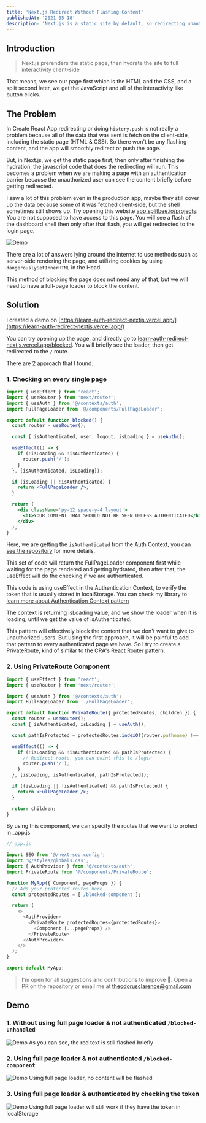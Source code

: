 ```yaml
---
title: 'Next.js Redirect Without Flashing Content'
publishedAt: '2021-05-18'
description: 'Next.js is a static site by default, so redirecting unauthenticated user sometimes can be a problem.'
---
```


## Introduction

> Next.js prerenders the static page, then hydrate the site to full interactivity client-side

That means, we see our page first which is the HTML and the CSS, and a split second later, we get the JavaScript and all of the interactivity like button clicks.

## The Problem

In Create React App redirecting or doing `history.push` is not really a problem because all of the data that was sent is fetch on the client-side, including the static page (HTML & CSS). So there won't be any flashing content, and the app will smoothly redirect or push the page.

But, in Next.js, we get the static page first, then only after finishing the hydration, the javascript code that does the redirecting will run. This becomes a problem when we are making a page with an authentication barrier because the unauthorized user can see the content briefly before getting redirected.

I saw a lot of this problem even in the production app, maybe they still cover up the data because some of it was fetched client-side, but the shell sometimes still shows up. Try opening this website [app.splitbee.io/projects](https://app.splitbee.io/projects/theodorusclarence.com). You are not supposed to have access to this page. You will see a flash of the dashboard shell then only after that flash, you will get redirected to the login page.

<img
  className='mx-auto'
  src='/images/blogs/nextjs-redirect-no-flashing/splitbee.gif'
  alt='Demo'
/>

There are a lot of answers lying around the internet to use methods such as server-side rendering the page, and utilizing cookies by using `dangerouslySetInnerHTML` in the Head.

This method of blocking the page does not need any of that, but we will need to have a full-page loader to block the content.

## Solution

I created a demo on [https://learn-auth-redirect-nextjs.vercel.app/](https://learn-auth-redirect-nextjs.vercel.app/)

You can try opening up the page, and directly go to [learn-auth-redirect-nextjs.vercel.app/blocked](http://learn-auth-redirect-nextjs.vercel.app/blocked). You will briefly see the loader, then get redirected to the `/` route.

There are 2 approach that I found.

### 1. Checking on every single page

```jsx
import { useEffect } from 'react';
import { useRouter } from 'next/router';
import { useAuth } from '@/contexts/auth';
import FullPageLoader from '@/components/FullPageLoader';

export default function blocked() {
  const router = useRouter();

  const { isAuthenticated, user, logout, isLoading } = useAuth();

  useEffect(() => {
    if (!isLoading && !isAuthenticated) {
      router.push('/');
    }
  }, [isAuthenticated, isLoading]);

  if (isLoading || !isAuthenticated) {
    return <FullPageLoader />;
  }

  return (
    <div className='py-12 space-y-4 layout'>
      <h1>YOUR CONTENT THAT SHOULD NOT BE SEEN UNLESS AUTHENTICATED</h1>
    </div>
  );
}
```

Here, we are getting the `isAuthenticated` from the Auth Context, you can [see the repository](https://github.com/theodorusclarence/learn-auth-redirect-nextjs) for more details.

This set of code will return the FullPageLoader component first while waiting for the page rendered and getting hydrated, then after that, the useEffect will do the checking if we are authenticated.

This code is using useEffect in the Authentication Context, to verify the token that is usually stored in localStorage. You can check my library to [learn more about Authentication Context pattern](http://theodorusclarence.com/library/auth-context)

The context is returning isLoading value, and we show the loader when it is loading, until we get the value of isAuthenticated.

This pattern will effectively block the content that we don't want to give to unauthorized users. But using the first approach, it will be painful to add that pattern to every authenticated page we have. So I try to create a PrivateRoute, kind of similar to the CRA's React Router pattern.

### 2. Using PrivateRoute Component

```jsx
import { useEffect } from 'react';
import { useRouter } from 'next/router';

import { useAuth } from '@/contexts/auth';
import FullPageLoader from './FullPageLoader';

export default function PrivateRoute({ protectedRoutes, children }) {
  const router = useRouter();
  const { isAuthenticated, isLoading } = useAuth();

  const pathIsProtected = protectedRoutes.indexOf(router.pathname) !== -1;

  useEffect(() => {
    if (!isLoading && !isAuthenticated && pathIsProtected) {
      // Redirect route, you can point this to /login
      router.push('/');
    }
  }, [isLoading, isAuthenticated, pathIsProtected]);

  if ((isLoading || !isAuthenticated) && pathIsProtected) {
    return <FullPageLoader />;
  }

  return children;
}
```

By using this component, we can specify the routes that we want to protect in \_app.js

```js
//_app.js

import SEO from '@/next-seo.config';
import '@/styles/globals.css';
import { AuthProvider } from '@/contexts/auth';
import PrivateRoute from '@/components/PrivateRoute';

function MyApp({ Component, pageProps }) {
  // Add your protected routes here
  const protectedRoutes = ['/blocked-component'];

  return (
    <>
      <AuthProvider>
        <PrivateRoute protectedRoutes={protectedRoutes}>
          <Component {...pageProps} />
        </PrivateRoute>
      </AuthProvider>
    </>
  );
}

export default MyApp;
```

> I'm open for all suggestions and contributions to improve 🚀. Open a PR on the repository or email me at theodorusclarence@gmail.com

## Demo

### 1. Without using full page loader & not authenticated `/blocked-unhandled`

<img
  className='mx-auto'
  src='/images/blogs/nextjs-redirect-no-flashing/blocked-unhandled.gif'
  alt='Demo'
/>
As you can see, the red text is still flashed briefly

### 2. Using full page loader & not authenticated `/blocked-component`

<img
  className='mx-auto'
  src='/images/blogs/nextjs-redirect-no-flashing/blocked.gif'
  alt='Demo'
/>
Using full page loader, no content will be flashed

### 3. Using full page loader & authenticated by checking the token

<img
  className='mx-auto'
  src='/images/blogs/nextjs-redirect-no-flashing/blocked-token.gif'
  alt='Demo'
/>
Using full page loader will still work if they have the token in localStorage
